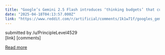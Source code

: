 ```yaml
---
title: "Google’s Gemini 2.5 Flash introduces ‘thinking budgets’ that cut AI costs by 600% when turned down"
date: "2025-04-18T04:13:57.000Z"
link: "https://www.reddit.com/r/artificial/comments/1k1w71f/googles_gemini_25_flash_introduces_thinking/"
---
```


submitted by    /u/PrincipleLevel4529  
 [link]   [comments]

[Read more](https://www.reddit.com/r/artificial/comments/1k1w71f/googles_gemini_25_flash_introduces_thinking/)

